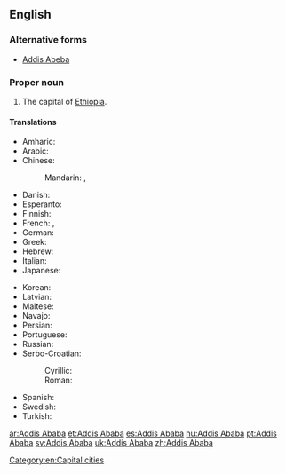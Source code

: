==English==

{{wikipedia}}

===Alternative forms===
* [[Addis Abeba]]

===Proper noun===
{{en-proper noun}}

# The capital of [[Ethiopia]].

====Translations====
{{trans-top|capital of Ethiopia}}
* Amharic: {{t|am|አዲስ አበባ|tr=Addis Ababā}}
* Arabic: {{t|ar|أديس أبابا|f|tr='adiis ʼabaaba}}
* Chinese:
*: Mandarin: {{t|cmn|亞的斯亞貝巴|sc=Hani}}, {{t+|cmn|亚的斯亚贝巴|tr=Yàdìsīyàbèibā|sc=Hani}}
* Danish: {{t|da|Addis Ababa}}
* Esperanto: {{t|eo|Adisabebo}}
* Finnish: {{t+|fi|Addis Abeba}}
* French: {{t+|fr|Addis-Abeba}}, {{t|fr|Addis-Ababa}}
* German: {{t+|de|Addis Abeba}}
* Greek: {{t|el|Αντίς Αμπέμπα|f|tr=Antís Ampémpa}}
* Hebrew: {{t|he|אדיס אבבה|tr=Adīs Ababa}}
* Italian: {{t|it|Addis Abeba}}
* Japanese: {{t|ja|アジスアベバ|tr=Ajisuabeba}}
{{trans-mid}}
* Korean: {{t|ko|아디스아바바|tr=Adiseuababa}}
* Latvian: {{t|lv|Adisabeba}}
* Maltese: {{t|mt|Addis Ababa}}
* Navajo: {{t|nv|Ádis Áwewah}}
* Persian: {{t+|fa|آدیس آبابا|tr=âdis âbâbâ|sc=fa-Arab}}
* Portuguese: {{t+|pt|Adis Abeba|f}}
* Russian: {{t+|ru|Аддис-Абеба|f|tr=Addís-Abéba}}
* Serbo-Croatian:
*: Cyrillic: {{t|sh|Адис Абеба|f}}
*: Roman: {{t|sh|Adis Abeba|f}}
* Spanish: {{t+|es|Addis Abeba|f}}
* Swedish: {{t+|sv|Addis Abeba}}
* Turkish: {{t|tr|Addis Ababa}}
{{trans-bottom}}

[[Category:en:Capital cities]]

[[ar:Addis Ababa]]
[[et:Addis Ababa]]
[[es:Addis Ababa]]
[[hu:Addis Ababa]]
[[pt:Addis Ababa]]
[[sv:Addis Ababa]]
[[uk:Addis Ababa]]
[[zh:Addis Ababa]]